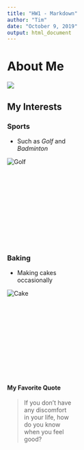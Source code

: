```yaml
---
title: "HW1 - Markdown"
author: "Tim"
date: "October 9, 2019"
output: html_document
---
```


# **About Me**
<div style="width:150px; height:100px">
![](img/tianyiProfilePic.jpg)

## My Interests

### Sports 

- Such as *Golf* and *Badminton*

<div style="width:300px; height:200px">
![](https://specials-images.forbesimg.com/imageserve/485187122/960x0.jpg "Golf")
</div>

### Baking 

- Making cakes occasionally

<div style="width:300px; height:200px">
![](https://i.ytimg.com/vi/uWZvgBs7MsI/maxresdefault.jpg "Cake")
</div>

#### My Favorite Quote

>If you don't have any discomfort in your life, how do you know when you feel good?


